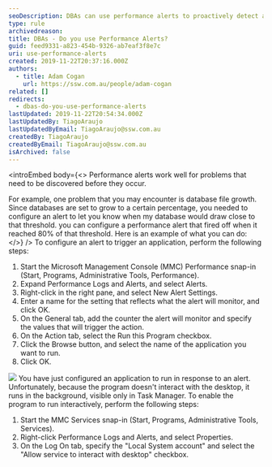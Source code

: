 ```yaml
---
seoDescription: DBAs can use performance alerts to proactively detect and address potential issues before they impact database performance or cause downtime.
type: rule
archivedreason:
title: DBAs - Do you use Performance Alerts?
guid: feed9331-a823-454b-9326-ab7eaf3f8e7c
uri: use-performance-alerts
created: 2019-11-22T20:37:16.000Z
authors:
  - title: Adam Cogan
    url: https://ssw.com.au/people/adam-cogan
related: []
redirects:
  - dbas-do-you-use-performance-alerts
lastUpdated: 2019-11-22T20:54:34.000Z
lastUpdatedBy: TiagoAraujo
lastUpdatedByEmail: TiagoAraujo@ssw.com.au
createdBy: TiagoAraujo
createdByEmail: TiagoAraujo@ssw.com.au
isArchived: false
---
```


<introEmbed
  body={<>
Performance alerts work well for problems that need to be discovered before they occur.

For example, one problem that you may encounter is database file growth. Since databases are set to grow to a certain percentage, you needed to configure an alert to let you know when my database would draw close to that threshold. you can configure a performance alert that fired off when it reached 80% of that threshold. Here is an example of what you can do:
  </>}
/>
To configure an alert to trigger an application, perform the following steps:

1. Start the Microsoft Management Console (MMC) Performance snap-in (Start, Programs, Administrative Tools, Performance).
2. Expand Performance Logs and Alerts, and select Alerts.
3. Right-click in the right pane, and select New Alert Settings.
4. Enter a name for the setting that reflects what the alert will monitor, and click OK.
5. On the General tab, add the counter the alert will monitor and specify the values that will trigger the action.
6. On the Action tab, select the Run this Program checkbox.
7. Click the Browse button, and select the name of the application you want to run.
8. Click OK.

![](/uploads/rules/use-performance-alerts/performanceAlert.gif)
You have just configured an application to run in response to an alert. Unfortunately, because the program doesn't interact with the desktop, it runs in the background, visible only in Task Manager. To enable the program to run interactively, perform the following steps:

1. Start the MMC Services snap-in (Start, Programs, Administrative Tools, Services).
2. Right-click Performance Logs and Alerts, and select Properties.
3. On the Log On tab, specify the "Local System account" and select the "Allow service to interact with desktop" checkbox.
